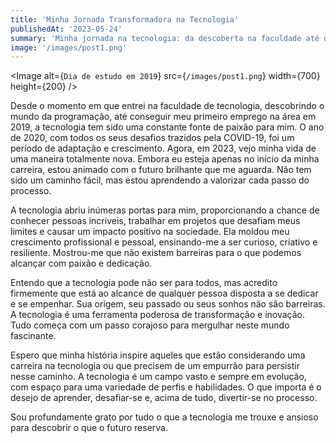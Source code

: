 ```yaml
---
title: 'Minha Jornada Transformadora na Tecnologia'
publishedAt: '2023-05-24'
summary: 'Minha jornada na tecnologia: da descoberta na faculdade até os desafios e conquistas em meio à pandemia de COVID-19, um caminho de crescimento e paixão."'
image: '/images/post1.png'
---
```



<Image
  alt={`Dia de estudo em 2019`}
  src={`/images/post1.png`}
  width={700}
  height={200}
/>

Desde o momento em que entrei na faculdade de tecnologia, descobrindo o mundo da programação, até conseguir meu primeiro emprego na área em 2019, a tecnologia tem sido uma constante fonte de paixão para mim. O ano de 2020, com todos os seus desafios trazidos pela COVID-19, foi um período de adaptação e crescimento. Agora, em 2023, vejo minha vida de uma maneira totalmente nova. Embora eu esteja apenas no início da minha carreira, estou animado com o futuro brilhante que me aguarda. Não tem sido um caminho fácil, mas estou aprendendo a valorizar cada passo do processo.

A tecnologia abriu inúmeras portas para mim, proporcionando a chance de conhecer pessoas incríveis, trabalhar em projetos que desafiam meus limites e causar um impacto positivo na sociedade. Ela moldou meu crescimento profissional e pessoal, ensinando-me a ser curioso, criativo e resiliente. Mostrou-me que não existem barreiras para o que podemos alcançar com paixão e dedicação.

Entendo que a tecnologia pode não ser para todos, mas acredito firmemente que está ao alcance de qualquer pessoa disposta a se dedicar e se empenhar. Sua origem, seu passado ou seus sonhos não são barreiras. A tecnologia é uma ferramenta poderosa de transformação e inovação. Tudo começa com um passo corajoso para mergulhar neste mundo fascinante.

Espero que minha história inspire aqueles que estão considerando uma carreira na tecnologia ou que precisem de um empurrão para persistir nesse caminho. A tecnologia é um campo vasto e sempre em evolução, com espaço para uma variedade de perfis e habilidades. O que importa é o desejo de aprender, desafiar-se e, acima de tudo, divertir-se no processo.

Sou profundamente grato por tudo o que a tecnologia me trouxe e ansioso para descobrir o que o futuro reserva.
